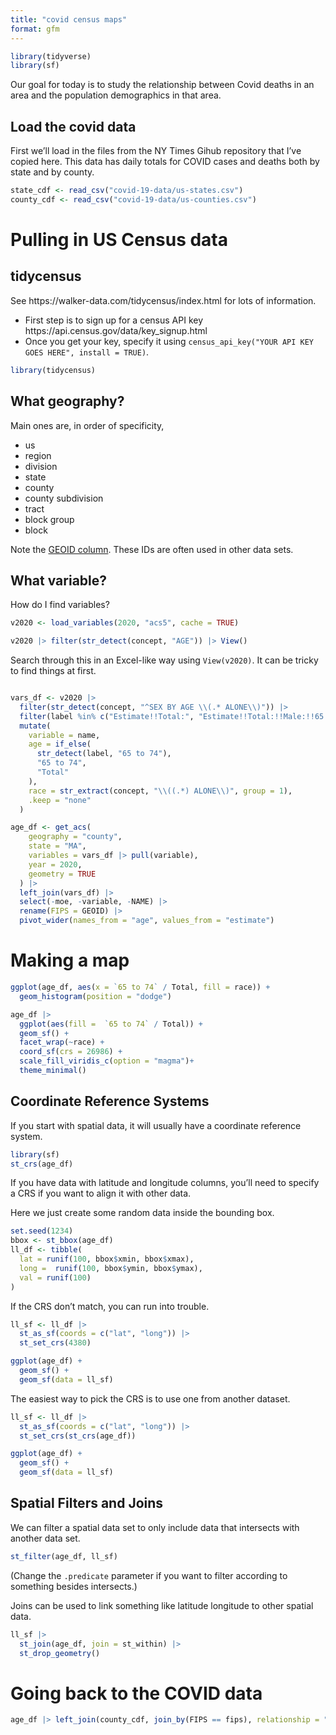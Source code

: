 ```yaml
---
title: "covid census maps"
format: gfm
---
```



```r
library(tidyverse)
library(sf)
```

Our goal for today is to study the relationship between Covid deaths in an area and the population demographics in that area.

## Load the covid data

First we'll load in the files from the NY Times Gihub repository that I've copied here.
This data has daily totals for COVID cases and deaths both by state and by county.

```r
state_cdf <- read_csv("covid-19-data/us-states.csv")
county_cdf <- read_csv("covid-19-data/us-counties.csv")
```


# Pulling in US Census data



## tidycensus

See https://walker-data.com/tidycensus/index.html for lots of information.

* First step is to sign up for a census API key https://api.census.gov/data/key_signup.html
* Once you get your key, specify it using `census_api_key("YOUR API KEY GOES HERE", install = TRUE)`.


```r
library(tidycensus)
```

## What geography?


Main ones are, in order of specificity,

* us
* region
* division
* state
* county
* county subdivision
* tract
* block group
* block


Note the [GEOID column](https://www.census.gov/programs-surveys/geography/guidance/geo-identifiers.html). These IDs are often used in other data sets. 


## What variable?

How do I find variables?

```r
v2020 <- load_variables(2020, "acs5", cache = TRUE)
```


```r
v2020 |> filter(str_detect(concept, "AGE")) |> View()
```

Search through this in an Excel-like way using `View(v2020)`. 
It can be tricky to find things at first. 



```r

```


```r

vars_df <- v2020 |>
  filter(str_detect(concept, "^SEX BY AGE \\(.* ALONE\\)")) |> 
  filter(label %in% c("Estimate!!Total:", "Estimate!!Total:!!Male:!!65 to 74 years")) |>
  mutate(
    variable = name,
    age = if_else(
      str_detect(label, "65 to 74"),
      "65 to 74", 
      "Total"
    ),
    race = str_extract(concept, "\\((.*) ALONE\\)", group = 1),
    .keep = "none"
  )

age_df <- get_acs(
    geography = "county",
    state = "MA",
    variables = vars_df |> pull(variable),
    year = 2020,
    geometry = TRUE
  ) |>
  left_join(vars_df) |> 
  select(-moe, -variable, -NAME) |> 
  rename(FIPS = GEOID) |> 
  pivot_wider(names_from = "age", values_from = "estimate")
```


# Making a map


```r
ggplot(age_df, aes(x = `65 to 74` / Total, fill = race)) + 
  geom_histogram(position = "dodge")
```

```r
age_df |>
  ggplot(aes(fill =  `65 to 74` / Total)) + 
  geom_sf() +
  facet_wrap(~race) +
  coord_sf(crs = 26986) +
  scale_fill_viridis_c(option = "magma")+
  theme_minimal()
```



## Coordinate Reference Systems

If you start with spatial data, it will usually have a coordinate reference system.

```r
library(sf)
st_crs(age_df)
```

If you have data with latitude and longitude columns, you'll need to specify a CRS if you want to align it with other data.


Here we just create some random data inside the bounding box.
```r
set.seed(1234)
bbox <- st_bbox(age_df)
ll_df <- tibble(
  lat = runif(100, bbox$xmin, bbox$xmax),
  long =  runif(100, bbox$ymin, bbox$ymax),
  val = runif(100)
)
```

If the CRS don't match, you can run into trouble.

```r
ll_sf <- ll_df |>
  st_as_sf(coords = c("lat", "long")) |> 
  st_set_crs(4380)

ggplot(age_df) +
  geom_sf() +
  geom_sf(data = ll_sf)
```



The easiest way to pick the CRS is to use one from another dataset.

```r
ll_sf <- ll_df |> 
  st_as_sf(coords = c("lat", "long")) |> 
  st_set_crs(st_crs(age_df))

ggplot(age_df) +
  geom_sf() +
  geom_sf(data = ll_sf)
```

## Spatial Filters and Joins

We can filter a spatial data set to only include data that intersects with another data set.

```r
st_filter(age_df, ll_sf)
```

(Change the `.predicate` parameter if you want to filter according to something besides intersects.)


Joins can be used to link something like latitude longitude to other spatial data.


```r
ll_sf |>
  st_join(age_df, join = st_within) |>
  st_drop_geometry()
```


# Going back to the COVID data

```r
age_df |> left_join(county_cdf, join_by(FIPS == fips), relationship = "many-to-many")
```

